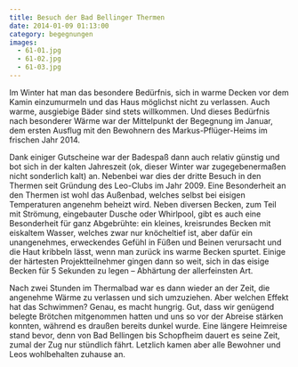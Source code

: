```yaml
---
title: Besuch der Bad Bellinger Thermen
date: 2014-01-09 01:13:00
category: begegnungen
images:
  - 61-01.jpg
  - 61-02.jpg
  - 61-03.jpg
---
```


Im Winter hat man das besondere Bedürfnis, sich in warme Decken vor dem Kamin einzumurmeln und das Haus möglichst nicht zu verlassen. Auch warme, ausgiebige Bäder sind stets willkommen. Und dieses Bedürfnis nach besonderer Wärme war der Mittelpunkt der Begegnung im Januar, dem ersten Ausflug mit den Bewohnern des Markus-Pflüger-Heims im frischen Jahr 2014.

Dank einiger Gutscheine war der Badespaß dann auch relativ günstig und bot sich in der kalten Jahreszeit (ok, dieser Winter war zugegebenermaßen nicht sonderlich kalt) an. Nebenbei war dies der dritte Besuch in den Thermen seit Gründung des Leo-Clubs im Jahr 2009. Eine Besonderheit an den Thermen ist wohl das Außenbad, welches selbst bei eisigen Temperaturen angenehm beheizt wird. Neben diversen Becken, zum Teil mit Strömung, eingebauter Dusche oder Whirlpool, gibt es auch eine Besonderheit für ganz Abgebrühte: ein kleines, kreisrundes Becken mit eiskaltem Wasser, welches zwar nur knöcheltief ist, aber dafür ein unangenehmes, erweckendes Gefühl in Füßen und Beinen verursacht und die Haut kribbeln lässt, wenn man zurück ins warme Becken spurtet. Einige der härtesten Projektteilnehmer gingen dann so weit, sich in das eisige Becken für 5 Sekunden zu legen – Abhärtung der allerfeinsten Art.

Nach zwei Stunden im Thermalbad war es dann wieder an der Zeit, die angenehme Wärme zu verlassen und sich umzuziehen. Aber welchen Effekt hat das Schwimmen? Genau, es macht hungrig. Gut, dass wir genügend belegte Brötchen mitgenommen hatten und uns so vor der Abreise stärken konnten, während es draußen bereits dunkel wurde. Eine längere Heimreise stand bevor, denn von Bad Bellingen bis Schopfheim dauert es seine Zeit, zumal der Zug nur stündlich fährt. Letzlich kamen aber alle Bewohner und Leos wohlbehalten zuhause an.
